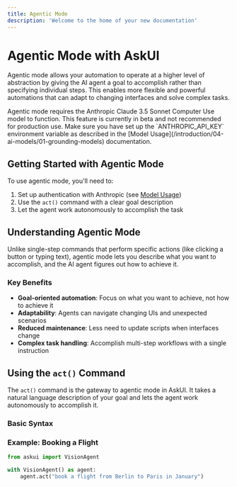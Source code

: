 ```yaml
---
title: Agentic Mode
description: 'Welcome to the home of your new documentation'
---
```


# Agentic Mode with AskUI

Agentic mode allows your automation to operate at a higher level of abstraction by giving the AI agent a goal to accomplish rather than specifying individual steps. This enables more flexible and powerful automations that can adapt to changing interfaces and solve complex tasks.

<Warning>
  Agentic mode requires the Anthropic Claude 3.5 Sonnet Computer Use model to function. This feature is currently in beta and not recommended for production use. Make sure you have set up the `ANTHROPIC_API_KEY` environment variable as described in the [Model Usage](/introduction/04-ai-models/01-grounding-models) documentation.
</Warning>

## Getting Started with Agentic Mode

To use agentic mode, you'll need to:

1. Set up authentication with Anthropic (see [Model Usage](/introduction/04-ai-models/01-grounding-models))
2. Use the `act()` command with a clear goal description
3. Let the agent work autonomously to accomplish the task


## Understanding Agentic Mode

Unlike single-step commands that perform specific actions (like clicking a button or typing text), agentic mode lets you describe what you want to accomplish, and the AI agent figures out how to achieve it.

### Key Benefits

- **Goal-oriented automation**: Focus on what you want to achieve, not how to achieve it
- **Adaptability**: Agents can navigate changing UIs and unexpected scenarios
- **Reduced maintenance**: Less need to update scripts when interfaces change
- **Complex task handling**: Accomplish multi-step workflows with a single instruction

## Using the `act()` Command

The `act()` command is the gateway to agentic mode in AskUI. It takes a natural language description of your goal and lets the agent work autonomously to accomplish it.

### Basic Syntax

### Example: Booking a Flight

```python
from askui import VisionAgent

with VisionAgent() as agent:
    agent.act("book a flight from Berlin to Paris in January")
```


